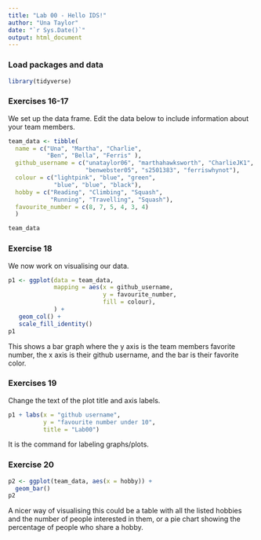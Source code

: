 ```yaml
---
title: "Lab 00 - Hello IDS!"
author: "Una Taylor"
date: "`r Sys.Date()`"
output: html_document
---
```


### Load packages and data

```r
library(tidyverse) 
```

### Exercises 16-17

We set up the data frame. Edit the data below to include information about your team members.

```r
team_data <- tibble(
  name = c("Una", "Martha", "Charlie", 
           "Ben", "Bella", "Ferris" ),
  github_username = c("unataylor06", "marthahawksworth", "CharlieJK1", 
                      "benwebster05", "s2501383", "ferriswhynot"), 
  colour = c("lightpink", "blue", "green", 
             "blue", "blue", "black"),
  hobby = c("Reading", "Climbing", "Squash", 
            "Running", "Travelling", "Squash"),
  favourite_number = c(8, 7, 5, 4, 3, 4)
  )

team_data
```

### Exercise 18

We now work on visualising our data. 

```r
p1 <- ggplot(data = team_data, 
             mapping = aes(x = github_username, 
                           y = favourite_number,
                           fill = colour), 
             ) +
   geom_col() +
   scale_fill_identity()
p1
```


This shows a bar graph where the y axis is the team members favorite number, the x axis is their github username, and the bar is their favorite color.

### Exercises 19

Change the text of the plot title and axis labels.

```r
p1 + labs(x = "github username", 
          y = "favourite number under 10",
          title = "Lab00")
```

It is the command for labeling graphs/plots.

### Exercise 20

```r
p2 <- ggplot(team_data, aes(x = hobby)) +
  geom_bar()
p2
```

A nicer way of visualising this could be a table with all the listed hobbies and the number of people interested in them, or a pie chart showing the percentage of people who share a hobby.
